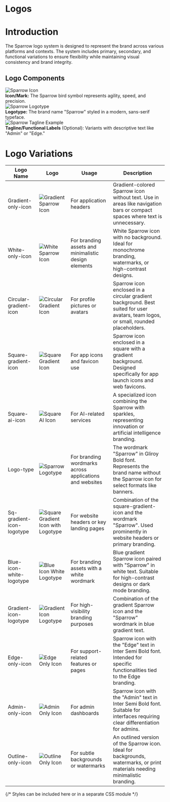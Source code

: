 

<Meta title="Components/Logos/Documentation" />

# Logos

# Introduction

The Sparrow logo system is designed to represent the brand across various platforms and contexts.
The system includes primary, secondary, and functional variations to ensure flexibility while
maintaining visual consistency and brand integrity.

## Logo Components

<div className="logo-component">
  <img src={Sparrow1} alt="Sparrow Icon" className="icon" />
  <div className="component-details">
    <strong>Icon/Mark:</strong> The Sparrow bird symbol represents agility,
    speed, and precision.
  </div>
</div>

<div className="logo-component">
  <img src={Sparrow2} alt="Sparrow Logotype" className="logotype" />
  <div className="component-details">
    <strong>Logotype:</strong> The brand name "Sparrow" styled in a modern,
    sans-serif typeface.
  </div>
</div>

<div className="logo-component">
  <img src={Sparrow3} alt="Sparrow Tagline Example" className="tagline" />
  <div className="component-details">
    <strong>Tagline/Functional Labels</strong> (Optional): Variants with
    descriptive text like "Admin" or "Edge."
  </div>
</div>

# Logo Variations

<div className="table-container">
  <table className="logo-table">
    <thead>
      <tr>
        <th>Logo Name</th>
        <th>Logo</th>
        <th>Usage</th>
        <th>Description</th>
      </tr>
    </thead>
    <tbody>
      <tr>
        <td>Gradient-only-icon</td>
        <td>
          <img
            src={gradientIcon}
            alt="Gradient Sparrow Icon"
            className="logo-image"
          />
        </td>
        <td>For application headers</td>
        <td>
          Gradient-colored Sparrow icon without text. Use in areas like
          navigation bars or compact spaces where text is unnecessary.
        </td>
      </tr>
      <tr>
        <td>White-only-icon</td>
        <td>
          <img
            src={whiteIcon}
            alt="White Sparrow Icon"
            className="logo-image"
          />
        </td>
        <td>For branding assets and minimalistic design elements</td>
        <td>
          White Sparrow icon with no background. Ideal for monochrome branding,
          watermarks, or high-contrast designs.
        </td>
      </tr>
      <tr>
        <td>Circular-gradient-icon</td>
        <td>
          <img
            src={circularGradient}
            alt="Circular Gradient Icon"
            className="logo-image"
          />
        </td>
        <td>For profile pictures or avatars</td>
        <td>
          Sparrow icon enclosed in a circular gradient background. Best suited
          for user avatars, team logos, or small, rounded placeholders.
        </td>
      </tr>
      <tr>
        <td>Square-gradient-icon</td>
        <td>
          <img
            src={squareGradient}
            alt="Square Gradient Icon"
            className="logo-image"
          />
        </td>
        <td>For app icons and favicon use</td>
        <td>
          Sparrow icon enclosed in a square with a gradient background. Designed
          specifically for app launch icons and web favicons.
        </td>
      </tr>
      <tr>
        <td>Square-ai-icon</td>
        <td>
          <img src={squareIcon} alt="Square AI Icon" className="logo-image" />
        </td>
        <td>For AI-related services</td>
        <td>
          A specialized icon combining the Sparrow with sparkles, representing
          innovation or artificial intelligence branding.
        </td>
      </tr>
      <tr>
        <td>Logo-type</td>
        <td>
          <img src={logoType} alt="Sparrow Logotype" className="logo-image" />
        </td>
        <td>For branding wordmarks across applications and websites</td>
        <td>
          The wordmark "Sparrow" in Gliroy Bold font. Represents the brand name
          without the Sparrow icon for select formats like banners.
        </td>
      </tr>
      <tr>
        <td>Sq-gradient-icon-logotype</td>
        <td>
          <img
            src={squareGradientLogotype}
            alt="Square Gradient Icon with Logotype"
            className="logo-image"
          />
        </td>
        <td>For website headers or key landing pages</td>
        <td>
          Combination of the square-gradient-icon and the wordmark "Sparrow".
          Used prominently in website headers or primary branding.
        </td>
      </tr>
      <tr>
        <td>Blue-icon-white-logotype</td>
        <td>
          <img
            src={blueIconWhiteLogotype}
            alt="Blue Icon White Logotype"
            className="logo-image"
          />
        </td>
        <td>For branding assets with a white wordmark</td>
        <td>
          Blue gradient Sparrow icon paired with "Sparrow" in white text.
          Suitable for high-contrast designs or dark mode branding.
        </td>
      </tr>
      <tr>
        <td>Gradient-icon-logotype</td>
        <td>
          <img
            src={gradientIconLogotype}
            alt="Gradient Icon Logotype"
            className="logo-image"
          />
        </td>
        <td>For high-visibility branding purposes</td>
        <td>
          Combination of the gradient Sparrow icon and the "Sparrow" wordmark in
          blue gradient text.
        </td>
      </tr>
      <tr>
        <td>Edge-only-icon</td>
        <td>
          <img src={edgeOnlyIcon} alt="Edge Only Icon" className="logo-image" />
        </td>
        <td>For support-related features or pages</td>
        <td>
          Sparrow icon with the "Edge" text in Inter Semi Bold font. Intended
          for specific functionalities tied to the Edge branding.
        </td>
      </tr>
      <tr>
        <td>Admin-only-icon</td>
        <td>
          <img
            src={adminOnlyIcon}
            alt="Admin Only Icon"
            className="logo-image"
          />
        </td>
        <td>For admin dashboards</td>
        <td>
          Sparrow icon with the "Admin" text in Inter Semi Bold font. Suitable
          for interfaces requiring clear differentiation for admins.
        </td>
      </tr>
      <tr>
        <td>Outline-only-icon</td>
        <td>
          <img
            src={outlineOnlyIcon}
            alt="Outline Only Icon"
            className="logo-image"
          />
        </td>
        <td>For subtle backgrounds or watermarks</td>
        <td className="table-body">
          An outlined version of the Sparrow icon. Ideal for backgrounds,
          watermarks, or print materials needing minimalistic branding.
        </td>
      </tr>
    </tbody>
  </table>
</div>

<style jsx>{`
  .table-container {
    overflow-x: auto;
    color: #ffffff;
  }
  .table-body {
    color: #ffffff;
  }

  .table-container h1 {
    color: #ffffff;
  }

  .logo-table {
    width: 100%;
    border-collapse: collapse;
    background-color: #2c2c2e;
    color: #ffffff;
  }

  .logo-table th,
  .logo-table td {
    padding: 1rem;
    border: 1px solid #ffffff;
    background-color: #ffffff;
    text-align: left;
    color: #ffffff;
  }

  .logo-table td img {
    background-color: #2c2c2e;
  }

  .logo-table th {
    background-color: #ffffff;
    font-weight: 600;
  }

  .logo-image {
    width: 48px;
    height: 48px;
    object-fit: contain;
  }
`}</style>

{/* Styles can be included here or in a separate CSS module */}

<style jsx>{`
  .logo-component {
    display: flex;
    align-items: flex-start;
    margin-bottom: 1.5rem;
    gap: 1rem;
  }

  .icon,
  .logotype,
  .tagline {
    width: 38px;
    height: 38px;
    object-fit: contain;
    background-color: #2c2c2e;
  }

  .component-details {
    flex: 1;
  }
`}</style>

